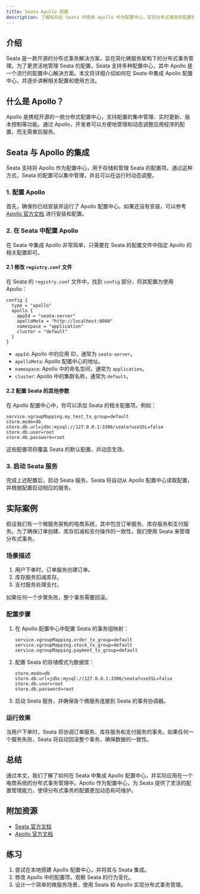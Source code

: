 ```yaml
---
title: Seata Apollo 配置
description: 了解如何在 Seata 中使用 Apollo 作为配置中心，实现分布式事务的配置管理。
---
```


## 介绍

Seata 是一款开源的分布式事务解决方案，旨在简化微服务架构下的分布式事务管理。为了更灵活地管理 Seata 的配置，Seata 支持多种配置中心，其中 Apollo 是一个流行的配置中心解决方案。本文将详细介绍如何在 Seata 中集成 Apollo 配置中心，并逐步讲解相关配置和使用方法。

## 什么是 Apollo？

Apollo 是携程开源的一款分布式配置中心，支持配置的集中管理、实时更新、版本控制等功能。通过 Apollo，开发者可以方便地管理和动态调整应用程序的配置，而无需重启服务。

## Seata 与 Apollo 的集成

Seata 支持将 Apollo 作为配置中心，用于存储和管理 Seata 的配置项。通过这种方式，Seata 的配置可以集中管理，并且可以在运行时动态调整。

### 1. 配置 Apollo

首先，确保你已经安装并运行了 Apollo 配置中心。如果还没有安装，可以参考 [Apollo 官方文档](https://www.apolloconfig.com/) 进行安装和配置。

### 2. 在 Seata 中配置 Apollo

在 Seata 中集成 Apollo 非常简单，只需要在 Seata 的配置文件中指定 Apollo 的相关配置即可。

#### 2.1 修改 `registry.conf` 文件

在 Seata 的 `registry.conf` 文件中，找到 `config` 部分，将其配置为使用 Apollo：

```plaintext
config {
  type = "apollo"
  apollo {
    appId = "seata-server"
    apolloMeta = "http://localhost:8080"
    namespace = "application"
    cluster = "default"
  }
}
```

- `appId`: Apollo 中的应用 ID，通常为 `seata-server`。
- `apolloMeta`: Apollo 配置中心的地址。
- `namespace`: Apollo 中的命名空间，通常为 `application`。
- `cluster`: Apollo 中的集群名称，通常为 `default`。

#### 2.2 配置 Seata 的其他参数

在 Apollo 配置中心中，你可以添加 Seata 的相关配置项。例如：

```plaintext
service.vgroupMapping.my_test_tx_group=default
store.mode=db
store.db.url=jdbc:mysql://127.0.0.1:3306/seata?useSSL=false
store.db.user=root
store.db.password=root
```

这些配置项将覆盖 Seata 的默认配置，并动态生效。

### 3. 启动 Seata 服务

完成上述配置后，启动 Seata 服务。Seata 将自动从 Apollo 配置中心读取配置，并根据配置启动相应的服务。

## 实际案例

假设我们有一个微服务架构的电商系统，其中包含订单服务、库存服务和支付服务。为了确保订单创建、库存扣减和支付操作的一致性，我们使用 Seata 来管理分布式事务。

### 场景描述

1. 用户下单时，订单服务创建订单。
2. 库存服务扣减库存。
3. 支付服务处理支付。

如果任何一个步骤失败，整个事务需要回滚。

### 配置步骤

1. 在 Apollo 配置中心中配置 Seata 的事务组映射：

   ```plaintext
   service.vgroupMapping.order_tx_group=default
   service.vgroupMapping.stock_tx_group=default
   service.vgroupMapping.payment_tx_group=default
   ```

2. 配置 Seata 的存储模式为数据库：

   ```plaintext
   store.mode=db
   store.db.url=jdbc:mysql://127.0.0.1:3306/seata?useSSL=false
   store.db.user=root
   store.db.password=root
   ```

3. 启动 Seata 服务，并确保各个微服务连接到 Seata 的事务协调器。

### 运行效果

当用户下单时，Seata 将协调订单服务、库存服务和支付服务的事务。如果任何一个服务失败，Seata 将自动回滚整个事务，确保数据的一致性。

## 总结

通过本文，我们了解了如何在 Seata 中集成 Apollo 配置中心，并实际应用在一个电商系统的分布式事务管理中。Apollo 作为配置中心，为 Seata 提供了灵活的配置管理能力，使得分布式事务的配置更加动态和可维护。

## 附加资源

- [Seata 官方文档](https://seata.io/zh-cn/)
- [Apollo 官方文档](https://www.apolloconfig.com/)

## 练习

1. 尝试在本地搭建 Apollo 配置中心，并将其与 Seata 集成。
2. 修改 Apollo 中的配置项，观察 Seata 的行为变化。
3. 设计一个简单的微服务场景，使用 Seata 和 Apollo 实现分布式事务管理。

